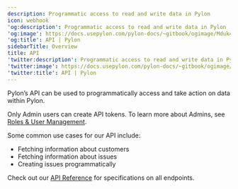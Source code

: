 ---
description: Programmatic access to read and write data in Pylon
icon: webhook
'og:description': Programmatic access to read and write data in Pylon
'og:image': https://docs.usepylon.com/pylon-docs/~gitbook/ogimage/Mduk4mNR4ujyAU6sm78d
'og:title': API | Pylon
sidebarTitle: Overview
title: API
'twitter:description': Programmatic access to read and write data in Pylon
'twitter:image': https://docs.usepylon.com/pylon-docs/~gitbook/ogimage/Mduk4mNR4ujyAU6sm78d
'twitter:title': API | Pylon
---
Pylon’s API can be used to programmatically access and take action on data within Pylon.

Only Admin users can create API tokens. To learn more about Admins, see [Roles & User Management](/pylon-docs/platform/roles-and-user-management).

Some common use cases for our API include:

* Fetching information about customers
* Fetching information about issues
* Creating issues programmatically

Check out our [API Reference](/pylon-docs/developer/api/api-reference) for specifications on all endpoints.
